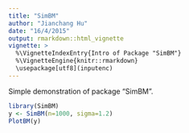 ```yaml
---
title: "SimBM"
author: "Jianchang Hu"
date: "16/4/2015"
output: rmarkdown::html_vignette
vignette: >
  %\VignetteIndexEntry{Intro of Package "SimBM"}
  %\VignetteEngine{knitr::rmarkdown}
  \usepackage[utf8](inputenc)
---
```


Simple demonstration of package "SimBM".

```r
library(SimBM)
y <- SimBM(n=1000, sigma=1.2)
PlotBM(y)
```
